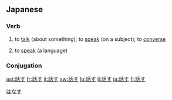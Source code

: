 ==Japanese==
{{ja-kanjitab|話}}

===Verb===
{{ja-verb|kk|type=1|hira=はなす|rom=hanasu}}

# {{transitive}} to [[talk]] (about something); to [[speak]] (on a subject); to [[converse]]
# to [[speak]] (a language)

===Conjugation===
{{ja-go-su|話|はな|hana}}

[[Category:1000_Japanese_basic_words|はなす]]

[[ast:話す]]
[[fr:話す]]
[[it:話す]]
[[sw:話す]]
[[lo:話す]]
[[li:話す]]
[[ja:話す]]
[[fi:話す]]
